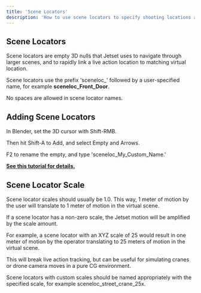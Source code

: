 ```yaml
---
title: 'Scene Locators'
description: 'How to use scene locators to specify shooting locations and virtual motion scales.'
---
```


## Scene Locators

Scene locators are empty 3D nulls that Jetset uses to navigate through larger scenes, and to rapidly link a live action location to matching virtual location.

Scene locators use the prefix 'sceneloc_' followed by a user-specified name, for example **sceneloc_Front_Door**. 

No spaces are allowed in scene locator names.

## Adding Scene Locators
 
In Blender, set the 3D cursor with Shift-RMB. 

Then hit Shift-A to Add, and select Empty and Arrows. 

F2 to rename the empty, and type 'sceneloc_My_Custom_Name.'

**[See this tutorial for details.](https://share.descript.com/view/uysDMh48xCq?t=431.151)**

## Scene Locator Scale 

Scene locator scales should usually be 1.0. This way, 1 meter of motion by the user will translate to 1 meter of motion in the virtual scene.

If a scene locator has a non-zero scale, the Jetset motion will be amplified by the scale amount. 

For example, a scene locator with an XYZ scale of 25 would result in one meter of motion by the operator translating to 25 meters of motion in the virtual scene.

This will break live action tracking, but can be useful for simulating cranes or drone camera moves in a pure CG environment. 

Scene locators with custom scales should be named appropriately with the specified scale, for example sceneloc_street_crane_25x.


